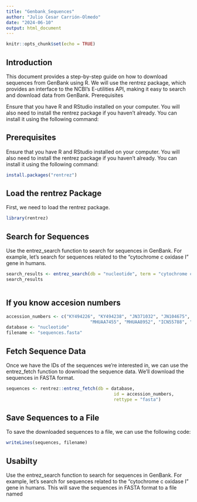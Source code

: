 ---
title: "Genbank_Sequences"
author: "Julio Cesar Carrión-Olmedo"
date: "2024-06-10"
output: html_document
---

```{r setup, include=FALSE}
knitr::opts_chunk$set(echo = TRUE)
```

## Introduction


This document provides a step-by-step guide on how to download sequences from GenBank using R. We will use the rentrez package, which provides an interface to the NCBI's E-utilities API, making it easy to search and download data from GenBank.
Prerequisites

Ensure that you have R and RStudio installed on your computer. You will also need to install the rentrez package if you haven't already. You can install it using the following command:

## Prerequisites

Ensure that you have R and RStudio installed on your computer. You will also need to install the rentrez package if you haven't already. You can install it using the following command:


```{r Library}
install.packages("rentrez")
```

## Load the rentrez Package

First, we need to load the rentrez package.

```{r pressure, echo=FALSE}
library(rentrez)
```

## Search for Sequences

Use the entrez_search function to search for sequences in GenBank. For example, let's search for sequences related to the "cytochrome c oxidase I" gene in humans.


```{r Library}
search_results <- entrez_search(db = "nucleotide", term = "cytochrome c oxidase I[Gene] AND Homo sapiens[Organism]", retmax = 10)
search_results



```

## If you know accesion numbers


```{r pressure, echo=FALSE}
accession_numbers <- c("KY494226", "KY494238", "JN371032", "JN104675", "KY494235", "KY494239", "KY494237", "KY494210", "KY627806", "KY627807", "KY494225", "KY494227", "KY494231", "KY494234", "KY627790", "KY494230", "KY627792", "KY627791", "KY627797", "KY627795", "KY494229", "KY627804", "KY627803", "JN104682", "JN104684", "JN371034", "KU724442", "KU724441", "KU724443", "JN370957", "JN370957", "MHUAA12483", "MHUAA10208", "MHUAA12482", "MHUAA7855", "MHUAA7638",
                                "MHUAA7455", "MHUAA8952", "ICN55788", "MHUAA8951", "OM339541", "MW504199", "MW504201", "MW504200", "MW504202", "MW504203")
database <- "nucleotide"
filename <- "sequences.fasta"
```


## Fetch Sequence Data

Once we have the IDs of the sequences we're interested in, we can use the entrez_fetch function to download the sequence data. We'll download the sequences in FASTA format.


```{r Library}
sequences <- rentrez::entrez_fetch(db = database, 
                                         id = accession_numbers, 
                                         rettype = "fasta")
```

## Save Sequences to a File

To save the downloaded sequences to a file, we can use the following code:

```{r }
writeLines(sequences, filename)
```

## Usabilty

Use the entrez_search function to search for sequences in GenBank. For example, let's search for sequences related to the "cytochrome c oxidase I" gene in humans.
This will save the sequences in FASTA format to a file named 

